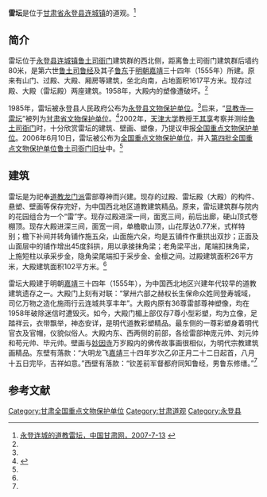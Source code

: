 {{文物保护单位
|名称 = 雷坛
|图片 = 
|说明 =
|市/县名 = 
|所在 = [[甘肃省|甘肃省]][[永登县|永登县]]
|坐标 =<!-- 请使用{{Coord}}模板 -->
|分类 = 古建筑
|时代 = 明
|编号 = 第六批合并第44项
|并入编号 = 第四批第164项
|并入项目 = [[鲁土司衙门旧址|鲁土司衙门旧址]]
|登录 = 2006年5月25日
|Cat = 甘肃全国重点文物保护单位
}}
'''雷坛'''是位于[[甘肃省|甘肃省]][[永登县|永登县]][[连城镇|连城镇]]的道观。<ref name=zggsw>[http://www.gscn.com.cn/Get/gsnews/0771311223566934_32.htm 永登连城的道教雷坛，中国甘肃网，2007-7-13] {{webarchive|url=https://web.archive.org/web/20160304125318/http://www.gscn.com.cn/Get/gsnews/0771311223566934_32.htm |date=2016-03-04 }}</ref>

==简介==
雷坛位于[[永登县|永登县]][[连城镇|连城镇]][[鲁土司衙门|鲁土司衙门]]建筑群的西北侧，距离鲁土司衙门建筑群后墙约80米，是第六世[[鲁土司|鲁土司]][[鲁经_(鲁土司)|鲁经]]及其子[[鲁东|鲁东]]于[[明朝|明朝]][[嘉靖|嘉靖]]三十四年（1555年）所建。原来有山门、过殿、大殿、厢房等建筑，坐北向南，占地面积1617平方米。现存过殿、大殿（雷坛殿）两座建筑。1958年，大殿内的塑像遭破坏。<ref name=zggsw/>

1985年，雷坛被永登县人民政府公布为[[永登县文物保护单位|永登县文物保护单位]]。<ref name=zggsw/>后来，“[[显教寺—雷坛|显教寺—雷坛]]”被列为[[甘肃省文物保护单位|甘肃省文物保护单位]]。<ref>{{cite web|url=http://wwj.gansu.gov.cn/wwlist.jsp?&cId=10814|title=甘肃省省级文物保护单位|author=甘肃省文物局|accessdate=2020-08-01|archive-date=2021-03-05|archive-url=https://web.archive.org/web/20210305203534/http://wwj.gansu.gov.cn/wwlist.jsp?cId=10814|dead-url=yes}}</ref>2002年，[[天津大学|天津大学]]教授[[王其享|王其享]]考察并测绘[[鲁土司衙门|鲁土司衙门]]时，十分欣赏雷坛的建筑、壁画、塑像，乃提议申报[[全国重点文物保护单位|全国重点文物保护单位]]。2006年6月10日，雷坛被公布为[[全国重点文物保护单位|全国重点文物保护单位]]，并入[[第四批全国重点文物保护单位|第四批全国重点文物保护单位]][[鲁土司衙门旧址|鲁土司衙门旧址]]中。<ref name=zggsw/>

==建筑==
雷坛是为祀奉[[道教|道教]][[龙门派|龙门派]]雷部尊神而兴建。现存的过殿、雷坛殿（大殿）的构件、悬塑、壁画等保存完好，为中国西北地区道教建筑精品。原来，雷坛建筑群与院内的花园组合为一个“雷”字。现存过殿进深一间，面宽三间，前后出廊，硬山顶式卷棚顶。现存大殿进深三间，面宽一间，单檐歇山顶，山花厚达0.77米，式样特别；檐下补间并转角铺作施五朵，山面施六朵，均是五铺件作重拱出双抄；正面及山面层中的铺作增出45度斜拱，用以承接抹角梁；老角梁平出，尾端扣抹角梁，上施短柱以承采步金，隐角梁尾端扣于采步金、金檩之间。过殿建筑面积26平方米，大殿建筑面积102平方米。<ref name=zggsw/>

雷坛大殿建于明朝[[嘉靖|嘉靖]]三十四年（1555年），为中国西北地区兴建年代较早的道教建筑遗存之一。大殿门上刻有对联：“掌卅六部之赫权长生保命众姓同登寿城域，司亿万物之造化施雨行云连城共享丰年”。大殿内原有36尊雷部尊神塑像，均在1958年破除迷信时遭毁灭。如今，大殿门楣上部仅存7尊小型彩塑，均为立像，足踏祥云，衣带飘举，神态安详，是明代道教彩塑精品。最东侧的一尊彩塑身着明代官衣及官帽，仪貌似俗人。大殿内东、西两侧的前部，各绘雷部神庞元帅、刘元帅和苟元帅、毕元帅。壁画与[[妙因寺_(永登连城)|妙因寺]]万岁殿内的佛传故事画很相似，为明代宗教建筑画精品。东壁有落款：“大明龙飞[[嘉靖|嘉靖]]三十四年岁次乙卯正月二十二日起首，八月十五日完毕，吉祥如意。”西壁有落款：“钦差前军督都府同知鲁经，男鲁东修缮。”<ref name=zggsw/>

==参考文献==
{{reflist}}

{{甘肃全国重点文物保护单位}}

[[Category:甘肃全国重点文物保护单位|Category:甘肃全国重点文物保护单位]]
[[Category:甘肃道观|Category:甘肃道观]]
[[Category:永登县|Category:永登县]]